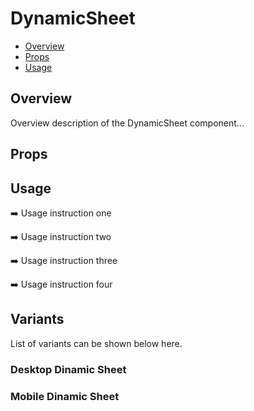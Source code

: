 

<Meta of={DynamicSheet} />

# DynamicSheet

- [Overview](#overview)
- [Props](#props)
- [Usage](#usage)

## Overview
Overview description of the DynamicSheet component...

## Props
<Controls />

## Usage
➡️ Usage instruction one

➡️ Usage instruction two

➡️ Usage instruction three

➡️ Usage instruction four

## Variants
List of variants can be shown below here.

### Desktop Dinamic Sheet
<Canvas of={DynamicSheet.DesktopDinamicSheet} />

### Mobile Dinamic Sheet
<Canvas of={DynamicSheet.MobileDinamicSheet} />
